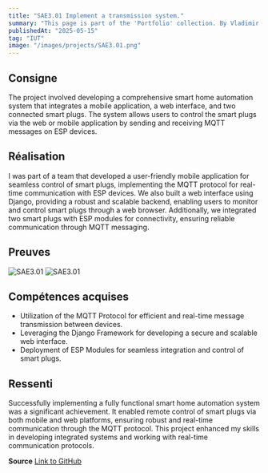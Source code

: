 ```yaml
---
title: "SAE3.01 Implement a transmission system."
summary: "This page is part of the 'Portfolio' collection. By Vladimir Nechaev."
publishedAt: "2025-05-15"
tag: "IUT"
image: "/images/projects/SAE3.01.png"
---
```


## Consigne

The project involved developing a comprehensive smart home automation system that integrates a mobile application, a web interface, and two connected smart plugs. The system allows users to control the smart plugs via the web or mobile application by sending and receiving MQTT messages on ESP devices.

## Réalisation

I was part of a team that developed a user-friendly mobile application for seamless control of smart plugs, implementing the MQTT protocol for real-time communication with ESP devices. We also built a web interface using Django, providing a robust and scalable backend, enabling users to monitor and control smart plugs through a web browser. Additionally, we integrated two smart plugs with ESP modules for connectivity, ensuring reliable communication through MQTT messaging.

## Preuves

![SAE3.01](/images/projects/SAE3.01.png)
![SAE3.01](/images/projects/SAE3.01-1.png)

## Compétences acquises

- Utilization of the MQTT Protocol for efficient and real-time message transmission between devices.
- Leveraging the Django Framework for developing a secure and scalable web interface.
- Deployment of ESP Modules for seamless integration and control of smart plugs.

## Ressenti

Successfully implementing a fully functional smart home automation system was a significant achievement. It enabled remote control of smart plugs via both mobile and web platforms, ensuring robust and real-time communication through the MQTT protocol. This project enhanced my skills in developing integrated systems and working with real-time communication protocols.

**Source**
[Link to GitHub](https://github.com/RiasGFirst/R3.01)